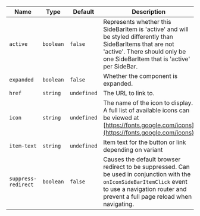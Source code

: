 
  | Name | Type | Default | Description |
| --- | --- | --- | --- |
| `active` | `boolean` | `false` | Represents whether this SideBarItem is 'active' and will be styled differently than SideBarItems that are not 'active'. There should only be one SideBarItem that is 'active' per SideBar. |
| `expanded` | `boolean` | `false` | Whether the component is expanded. |
| `href` | `string` | `undefined` | The URL to link to. |
| `icon` | `string` | `undefined` | The name of the icon to display. A full list of available icons can be viewed at [https://fonts.google.com/icons](https://fonts.google.com/icons) |
| `item-text` | `string` | `undefined` | Item text for the button or link depending on variant |
| `suppress-redirect` | `boolean` | `false` | Causes the default browser redirect to be suppressed. Can be used in conjunction with the `onIconSideBarItemClick` event to use a navigation router and prevent a full page reload when navigating. |

